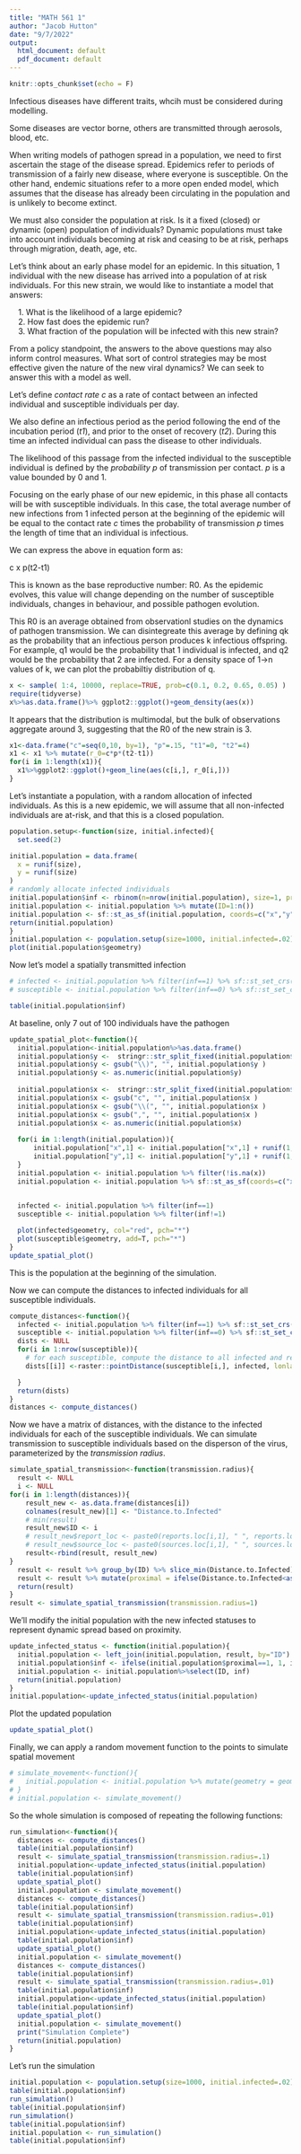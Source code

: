 ```yaml
---
title: "MATH 561 1"
author: "Jacob Hutton"
date: "9/7/2022"
output:
  html_document: default
  pdf_document: default
---
```


```r
knitr::opts_chunk$set(echo = F)
```

Infectious diseases have different traits, whcih must be considered during modelling. 

Some diseases are vector borne, others are transmitted through aerosols, blood, etc. 

When writing models of pathogen spread in a population, we need to first ascertain the stage of the disease spread. Epidemics refer to periods of transmission of a fairly new disease, where everyone is susceptible. On the other hand, endemic situations refer to a more open ended model, which assumes that the disease has already been circulating in the population and is unlikely to become extinct. 

We must also consider the population at risk. Is it a fixed (closed) or dynamic (open) population of individuals? Dynamic populations must take into account individuals becoming at risk and ceasing to be at risk, perhaps through migration, death, age, etc. 

Let's think about an early phase model for an epidemic. In this situation, 1 individual with the new disease has arrived into a population of at risk individuals. For this new strain, we would like to instantiate a model that answers: 

|     1. What is the likelihood of a large epidemic? 

|     2. How fast does the epidemic run? 

|     3. What fraction of the population will be infected with this new strain?

From a policy standpoint, the answers to the above questions may also inform control measures. What sort of control strategies may be most effective given the nature of the new viral dynamics? We can seek to answer this with a model as well. 

Let's define *contact rate c* as a rate of contact between an infected individual and susceptible individuals per day. 

We also define an infectious period as the period following the end of the incubation period (*t1*), and prior to the onset of recovery (*t2*). During this time an infected individual can pass the disease to other individuals. 

The likelihood of this passage from the infected individual to the susceptible individual is defined by the *probability p* of transmission per contact. *p* is a value bounded by 0 and 1. 

Focusing on the early phase of our new epidemic, in this phase all contacts will be with susceptible individuals. In this case, the total average number of new infections from 1 infected person at the beginning of the epidemic will be equal to the contact rate *c* times the probability of transmission *p* times the length of time that an individual is infectious. 

We can express the above in equation form as: 

c x p(t2-t1)

This is known as the base reproductive number: R0. As the epidemic evolves, this value will change depending on the number of susceptible individuals, changes in behaviour, and possible pathogen evolution. 

This R0 is an average obtained from observationl studies on the dynamics of pathogen transmission. We can disintegreate this average by defining qk as the probability that an infectious person produces k infectious offspring. For example, q1 would be the probability that 1 individual is infected, and q2 would be the probability that 2 are infected. For a density space of 1->n values of k, we can plot the probabiltiy distribution of q. 

```r
x <- sample( 1:4, 10000, replace=TRUE, prob=c(0.1, 0.2, 0.65, 0.05) )
require(tidyverse)
x%>%as.data.frame()%>% ggplot2::ggplot()+geom_density(aes(x))
```

It appears that the distribution is multimodal, but the bulk of observations aggregate around 3, suggesting that the R0 of the new strain is 3. 

```r
x1<-data.frame("c"=seq(0,10, by=1), "p"=.15, "t1"=0, "t2"=4)
x1 <- x1 %>% mutate(r_0=c*p*(t2-t1))
for(i in 1:length(x1)){
  x1%>%ggplot2::ggplot()+geom_line(aes(c[i,], r_0[i,]))
}
```


Let's instantiate a population, with a random allocation of infected individuals. As this is a new epidemic, we will assume that all non-infected individuals are at-risk, and that this is a closed population. 

```r
population.setup<-function(size, initial.infected){
  set.seed(2)

initial.population = data.frame(
  x = runif(size),
  y = runif(size)
)
# randomly allocate infected individuals
initial.population$inf <- rbinom(n=nrow(initial.population), size=1, prob=initial.infected)
initial.population <- initial.population %>% mutate(ID=1:n())
initial.population <- sf::st_as_sf(initial.population, coords=c("x","y"))
return(initial.population)
}
initial.population <- population.setup(size=1000, initial.infected=.02)
plot(initial.population$geometry)
```

Now let's model a spatially transmitted infection

```r
# infected <- initial.population %>% filter(inf==1) %>% sf::st_set_crs(4326)
# susceptible <- initial.population %>% filter(inf==0) %>% sf::st_set_crs(4326)

table(initial.population$inf)
```

At baseline, only 7 out of 100 individuals have the pathogen

```r
update_spatial_plot<-function(){
  initial.population<-initial.population%>%as.data.frame()
  initial.population$y <-  stringr::str_split_fixed(initial.population$geometry, " ", 2)[,2]
  initial.population$y <- gsub("\\)", "", initial.population$y )
  initial.population$y <- as.numeric(initial.population$y)
  
  initial.population$x <-  stringr::str_split_fixed(initial.population$geometry, " ", 2)[,1]
  initial.population$x <- gsub("c", "", initial.population$x )
  initial.population$x <- gsub("\\(", "", initial.population$x )
  initial.population$x <- gsub(",", "", initial.population$x )
  initial.population$x <- as.numeric(initial.population$x)
  
  for(i in 1:length(initial.population)){
      initial.population["x",1] <- initial.population["x",1] + runif(1, -5, +5)
      initial.population["y",1] <- initial.population["y",1] + runif(1, -5, +5) 
  }
  initial.population <- initial.population %>% filter(!is.na(x))
  initial.population <- initial.population %>% sf::st_as_sf(coords=c("x","y"))

  
  infected <- initial.population %>% filter(inf==1)
  susceptible <- initial.population %>% filter(inf!=1)

  plot(infected$geometry, col="red", pch="*")
  plot(susceptible$geometry, add=T, pch="*")
}
update_spatial_plot()
```
This is the population at the beginning of the simulation. 


Now we can compute the distances to infected individuals for all susceptible individuals. 

```r
compute_distances<-function(){
  infected <- initial.population %>% filter(inf==1) %>% sf::st_set_crs(4326)
  susceptible <- initial.population %>% filter(inf==0) %>% sf::st_set_crs(4326)
  dists <- NULL
  for(i in 1:nrow(susceptible)){
    # for each susceptible, compute the distance to all infected and return a data frame
    dists[[i]] <-raster::pointDistance(susceptible[i,], infected, lonlat=F, allpairs=T)

  }
  return(dists)
}
distances <- compute_distances()
```

Now we have a matrix of distances, with the distance to the infected individuals for each of the susceptible individuals. We can simulate transmission to susceptible individuals based on the disperson of the virus, parameterized by the *transmission radius*.


```r
simulate_spatial_transmission<-function(transmission.radius){
  result <- NULL
  i <- NULL
for(i in 1:length(distances)){
    result_new <- as.data.frame(distances[i])
    colnames(result_new)[1] <- "Distance.to.Infected"
    # min(result)
    result_new$ID <- i
    # result_new$report_loc <- paste0(reports.loc[i,1], " ", reports.loc[i,2])
    # result_new$source_loc <- paste0(sources.loc[i,1], " ", sources.loc[i,2])
    result<-rbind(result, result_new)
}
  result <- result %>% group_by(ID) %>% slice_min(Distance.to.Infected)
  result <- result %>% mutate(proximal = ifelse(Distance.to.Infected<as.numeric(transmission.radius), 1, 0)) %>% select(ID, proximal)
  return(result)
}
result <- simulate_spatial_transmission(transmission.radius=1)
```


We'll modify the initial population with the new infected statuses to represent dynamic spread based on proximity. 

```r
update_infected_status <- function(initial.population){
  initial.population <- left_join(initial.population, result, by="ID")
  initial.population$inf <- ifelse(initial.population$proximal==1, 1, initial.population$inf)
  initial.population <- initial.population%>%select(ID, inf)
  return(initial.population)
}
initial.population<-update_infected_status(initial.population)
```

Plot the updated population 

```r
update_spatial_plot()
```

Finally, we can apply a random movement function to the points to simulate spatial movement

```r
# simulate_movement<-function(){
#   initial.population <- initial.population %>% mutate(geometry = geometry + runif(1, -5, +5))
# }
# initial.population <- simulate_movement()
```

So the whole simulation is composed of repeating the following functions: 

```r
run_simulation<-function(){
  distances <- compute_distances()
  table(initial.population$inf)
  result <- simulate_spatial_transmission(transmission.radius=.1)
  initial.population<-update_infected_status(initial.population)
  table(initial.population$inf)
  update_spatial_plot()
  initial.population <- simulate_movement()
  distances <- compute_distances()
  table(initial.population$inf)
  result <- simulate_spatial_transmission(transmission.radius=.01)
  table(initial.population$inf)
  initial.population<-update_infected_status(initial.population)
  table(initial.population$inf)
  update_spatial_plot()
  initial.population <- simulate_movement()
  distances <- compute_distances()
  table(initial.population$inf)
  result <- simulate_spatial_transmission(transmission.radius=.01)
  table(initial.population$inf)
  initial.population<-update_infected_status(initial.population)
  table(initial.population$inf)
  update_spatial_plot()
  initial.population <- simulate_movement()
  print("Simulation Complete")
  return(initial.population)
}
```


Let's run the simulation
```r
initial.population <- population.setup(size=1000, initial.infected=.02)
table(initial.population$inf)
run_simulation()
table(initial.population$inf)
run_simulation()
table(initial.population$inf)
initial.population <- run_simulation()
table(initial.population$inf)
```

